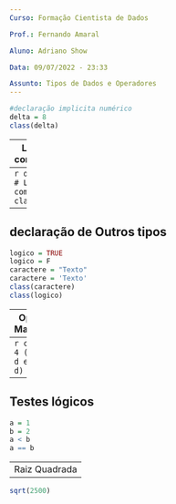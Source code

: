 ```yaml
---
Curso: Formação Cientista de Dados 

Prof.: Fernando Amaral

Aluno: Adriano Show

Data: 09/07/2022 - 23:33

Assunto: Tipos de Dados e Operadores
---
```


```r
#declaração implicita numérico
delta = 8
class(delta)
```
---
L declara como inteiro
---
```r

delta = 8L # L declara como inteiro
class(delta)
```
---
declaração de Outros tipos
---
```r
logico = TRUE 
logico = F
caractere = "Texto"
caractere = 'Texto'
class(caractere)
class(logico)
```
---
Operações Matemáticas
---
```r
c = 2
d = 4
(c + d) * d
e = (c + d) * d
e
```
---
Testes lógicos
---
```r
a = 1
b = 2
a < b
a == b

```
---
Raiz Quadrada
---
```r
sqrt(2500)
```
